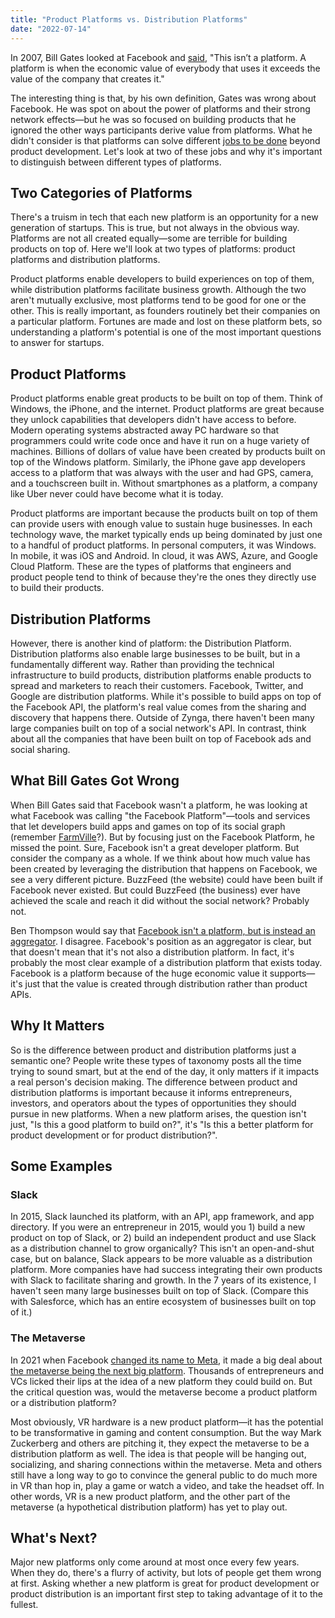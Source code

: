 ```yaml
---
title: "Product Platforms vs. Distribution Platforms"
date: "2022-07-14"
---
```


In 2007, Bill Gates looked at Facebook and [said](https://semilshah.com/2015/09/17/transcript-chamath-at-strictlyvcs-insider-series/), "This isn’t a platform. A platform is when the economic value of everybody that uses it exceeds the value of the company that creates it."

The interesting thing is that, by his own definition, Gates was wrong about Facebook.
He was spot on about the power of platforms and their strong network effects—but he was so focused on building products that he ignored the other ways participants derive value from platforms.
What he didn't consider is that platforms can solve different [jobs to be done](https://www.christenseninstitute.org/jobs-to-be-done/) beyond product development.
Let's look at two of these jobs and why it's important to distinguish between different types of platforms.

## Two Categories of Platforms

There's a truism in tech that each new platform is an opportunity for a new generation of startups.
This is true, but not always in the obvious way.
Platforms are not all created equally—some are terrible for building products on top of.
Here we'll look at two types of platforms: product platforms and distribution platforms.

Product platforms enable developers to build experiences on top of them, while distribution platforms facilitate business growth.
Although the two aren't mutually exclusive, most platforms tend to be good for one or the other.
This is really important, as founders routinely bet their companies on a particular platform.
Fortunes are made and lost on these platform bets, so understanding a platform's potential is one of the most important questions to answer for startups.

## Product Platforms

Product platforms enable great products to be built on top of them.
Think of Windows, the iPhone, and the internet.
Product platforms are great because they unlock capabilities that developers didn't have access to before.
Modern operating systems abstracted away PC hardware so that programmers could write code once and have it run on a huge variety of machines.
Billions of dollars of value have been created by products built on top of the Windows platform.
Similarly, the iPhone gave app developers access to a platform that was always with the user and had GPS, camera, and a touchscreen built in.
Without smartphones as a platform, a company like Uber never could have become what it is today.

Product platforms are important because the products built on top of them can provide users with enough value to sustain huge businesses.
In each technology wave, the market typically ends up being dominated by just one to a handful of product platforms.
In personal computers, it was Windows.
In mobile, it was iOS and Android.
In cloud, it was AWS, Azure, and Google Cloud Platform.
These are the types of platforms that engineers and product people tend to think of because they're the ones they directly use to build their products.

## Distribution Platforms

However, there is another kind of platform: the Distribution Platform.
Distribution platforms also enable large businesses to be built, but in a fundamentally different way.
Rather than providing the technical infrastructure to build products, distribution platforms enable products to spread and marketers to reach their customers.
Facebook, Twitter, and Google are distribution platforms.
While it's possible to build apps on top of the Facebook API, the platform's real value comes from the sharing and discovery that happens there.
Outside of Zynga, there haven't been many large companies built on top of a social network's API.
In contrast, think about all the companies that have been built on top of Facebook ads and social sharing.

## What Bill Gates Got Wrong

When Bill Gates said that Facebook wasn't a platform, he was looking at what Facebook was calling "the Facebook Platform"—tools and services that let developers build apps and games on top of its social graph (remember [FarmVille](https://en.wikipedia.org/wiki/FarmVille)?).
But by focusing just on the Facebook Platform, he missed the point.
Sure, Facebook isn't a great developer platform.
But consider the company as a whole.
If we think about how much value has been created by leveraging the distribution that happens on Facebook, we see a very different picture.
BuzzFeed (the website) could have been built if Facebook never existed.
But could BuzzFeed (the business) ever have achieved the scale and reach it did without the social network?
Probably not.

Ben Thompson would say that [Facebook isn't a platform, but is instead an aggregator](https://stratechery.com/2018/the-bill-gates-line/).
I disagree.
Facebook's position as an aggregator is clear, but that doesn't mean that it's not also a distribution platform.
In fact, it's probably the most clear example of a distribution platform that exists today.
Facebook is a platform because of the huge economic value it supports—it's just that the value is created through distribution rather than product APIs.

## Why It Matters

So is the difference between product and distribution platforms just a semantic one?
People write these types of taxonomy posts all the time trying to sound smart, but at the end of the day, it only matters if it impacts a real person's decision making.
The difference between product and distribution platforms is important because it informs entrepreneurs, investors, and operators about the types of opportunities they should pursue in new platforms.
When a new platform arises, the question isn't just, "Is this a good platform to build on?", it's "Is this a better platform for product development or for product distribution?".

## Some Examples

### Slack

In 2015, Slack launched its platform, with an API, app framework, and app directory.
If you were an entrepreneur in 2015, would you 1) build a new product on top of Slack, or 2) build an independent product and use Slack as a distribution channel to grow organically?
This isn't an open-and-shut case, but on balance, Slack appears to be more valuable as a distribution platform.
More companies have had success integrating their own products with Slack to facilitate sharing and growth.
In the 7 years of its existence, I haven't seen many large businesses built on top of Slack.
(Compare this with Salesforce, which has an entire ecosystem of businesses built on top of it.)

### The Metaverse

In 2021 when Facebook [changed its name to Meta](https://about.fb.com/news/2021/10/facebook-company-is-now-meta/), it made a big deal about [the metaverse being the next big platform](https://tech.fb.com/ar-vr/2021/10/connect-2021-our-vision-for-the-metaverse/).
Thousands of entrepreneurs and VCs licked their lips at the idea of a new platform they could build on.
But the critical question was, would the metaverse become a product platform or a distribution platform?

Most obviously, VR hardware is a new product platform—it has the potential to be transformative in gaming and content consumption.
But the way Mark Zuckerberg and others are pitching it, they expect the metaverse to be a distribution platform as well.
The idea is that people will be hanging out, socializing, and sharing connections within the metaverse.
Meta and others still have a long way to go to convince the general public to do much more in VR than hop in, play a game or watch a video, and take the headset off.
In other words, VR is a new product platform, and the other part of the metaverse (a hypothetical distribution platform) has yet to play out.

## What's Next?

Major new platforms only come around at most once every few years.
When they do, there's a flurry of activity, but lots of people get them wrong at first.
Asking whether a new platform is great for product development or product distribution is an important first step to taking advantage of it to the fullest.